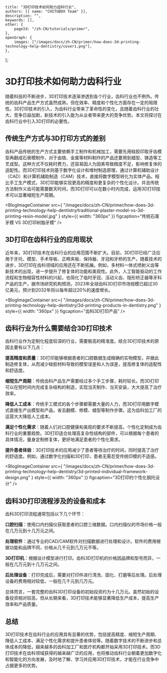	title: "3D打印技术如何助力齿科行业",
	authors: [{ name: "CHITUBOX Team" }],
	description: "",
	keywords: [],
	other: {
		pageId: "/zh-CN/tutorials/primer",
	},
	openGraph: {
		images: ["/images/docs/zh-CN/primer/how-does-3d-printing-technology-help-dentistry/cover1.png"],
	},
};

# 3D打印技术如何助力齿科行业

随着科技的不断进步，3D打印技术逐渐渗透到各个行业，齿科行业也不例外。传统的齿科产品生产方式虽然成熟，但在效率、精度和个性化方面存在一定的局限性。3D打印技术的引入，为齿科行业带来了革命性的变化，且随着齿科行业的壮大，竞争日益加剧，新技术的引入能为从业者带来更大的竞争优势。本文将探讨在齿科行业中引入3D打印的必要性。

## 传统生产方式与3D打印方式的差别

齿科产品传统的生产方式主要依赖手工制作和机械加工，需要先用硅胶印取牙齿模型再翻成石膏模制作，对于由锆、金属等材料制作的产品还要用到蜡型、铸造等工艺成型。这种方式不仅耗时费力，还容易因人为因素导致精度不足，影响修复体的适配性。而3D打印技术则基于数字化设计和增材制造原理，通过计算机辅助设计（CAD）和计算机辅助制造（CAM）技术，直接将数字模型转化为实体产品。相比手工生产模式，3D打印能够实现更高的精度和更复杂的个性化设计。并且传统方法制作义齿可能需要数天时间，而3D打印可以在数小时内完成，运用3D打印技术可以显著缩短生产周期。

<BlogImageContainer
	src={
    		"/images/docs/zh-CN/primer/how-does-3d-printing-technology-help-dentistry/traditional-plaster-model-vs-3d-printing-resin-model.jpg"
	}
	style={{ width: "360px" }}
	figcaption="传统石膏牙模 VS 3D打印树脂牙模"
/>

## 3D打印在齿科行业的应用现状

近年来，3D打印技术在齿科行业的应用范围不断扩大。目前，3D打印已经广泛应用于牙托、模型、手术导板、正畸夹板、保持器、牙冠和牙桥的生产。随着技术的进步，3D打印在齿科领域的应用还在不断拓展。例如，多材料一体式喷射义齿等新技术的出现，进一步提升了修复体的功能和美观性。此外，人工智能驱动的工作流程和生物相容性材料的兴起，也简化了临时牙冠、活动义齿、隐形矫正器等牙科产品的生产。据市场研究机构预测，2023年全球齿科3D打印市场规模已超过30亿美元，预计到2032年将以每年超过20%的速度增长。

<BlogImageContainer
	src={
    		"/images/docs/zh-CN/primer/how-does-3d-printing-technology-help-dentistry/3d-printing-products-in-dentistry.png"
	}
	style={{ width: "360px" }}
	figcaption="齿科3D打印产品"
/>

## 齿科行业为什么需要结合3D打印技术

齿科行业作为定制化程度较深的行业，需要极高的精准度。结合3D打印技术的原因主要有以下几点：

**提高精度和质量**：3D打印能够根据患者的口腔数据生成精确的实物模型，并据此制造修复体，从而减少硅胶材料导致的模型误差和人为误差，提高修复体的适配性和舒适度。

**缩短生产周期**：传统齿科产品生产需要经过多个手工步骤，耗时较长。而3D打印可以在短时间内完成复杂结构的制造，实现当天制作、当天安装，大大提高了治疗效率。

**降低人工成本**：传统手工模式的各个步骤都需要大量的人力，而3D打印用数字模式直接生产出模型和产品，省去翻模、修模、蜡型等制作步骤。这为齿科加工厂的运营大大降低人工成本。

**满足个性化需求**：随着人们对口腔健康和美观的要求不断提高，个性化定制成为齿科行业的重要趋势。3D打印适合处理高复杂性结构的部件，可以根据每个患者的具体情况，量身定制修复体，更好地满足患者的个性化需求。

**提升患者体验**：3D打印技术的应用减少了患者等待治疗的时间，同时提高了治疗的舒适度。例如，通过数字化扫描和3D打印，患者无需忍受传统印模的不适感。

<BlogImageContainer
	src={
    		"/images/docs/zh-CN/primer/how-does-3d-printing-technology-help-dentistry/3d-printed-individual-framework-design.png"
	}
	style={{ width: "360px" }}
	figcaption="3D打印的个性化钢托设计"
/>

## 齿科3D打印流程涉及的设备和成本

齿科3D打印流程通常包括以下几个环节：

**口腔扫描**：使用口内扫描仪获取患者的口腔三维数据。口内扫描仪的市场价格一般在几万元到十几万元之间。

**处理软件**：通过专业的CAD/CAM软件对扫描数据进行处理和设计。软件的费用根据功能和品牌不同，价格从几千元到几万元不等。

**3D打印机**：根据设计模型进行打印。齿科3D打印机的价格因品牌和型号而异，一般在几万元到十几万元之间。

**后处理设备**：打印完成后，需要对打印件进行清洗、固化、打磨等后处理。后处理设备的费用相对较低，一般在几千元到几万元。

总体而言，一套完整的齿科3D打印设备的初始投资约为十几万元。虽然初始的设备投资相对较高，但从长期来看，3D打印技术能够显著降低生产成本，提高生产效率和产品质量。




## 总结

3D打印技术在齿科行业的应用具有显著的优势，包括提高精度、缩短生产周期、降低人工成本、满足个性化需求和提升患者体验等。随着数字技术的不断进步和总体成本的降低，越来越多的齿科加工厂和医疗机构都开始采用3D打印技术。而3D打印技术在齿科领域获得的越来越广泛的应用，也将推动齿科行业朝着更加数字化和智能化的方向发展，及时地了解、学习并应用3D打印技术，才能在行业竞争中占据更多的优势。

